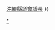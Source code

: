 {{Navbox
|name=琉球政府立法院議長
|title=[[立法院 (琉球政府)|琉球政府立法院]]歷代議長、副議長
| bodyclass = hlist

|group1=議長 
|list1=
* [[泉有平]]
* [[護得久朝章]]
* [[平良幸市]]
* [[大濱國浩]]
* [[與儀達敏]]
* [[安里積千代]]
* [[長嶺秋夫]]
* [[山川泰邦]]
* [[星克]]

|group2=副議長 
|list2=
* [[平山源寳]]
* [[宮城正行]]
* [[長嶺秋夫]]
* [[山川泰邦]]
* [[上原重藏]]
* [[伊藝德一]]

|below= 參見：[[:Template:各群島及民政府議會議長|各群島及民政府議會議長]]{{·}}[[:Template:沖繩縣議會議長|沖繩縣議會議長]]
}}<noinclude>
[[Category:美國統治琉球時期|*]]
</noinclude>